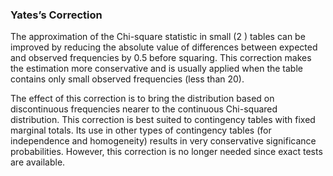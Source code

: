 
### Yates's Correction

The approximation of the Chi-square statistic in small \(2 \times 2\) tables can be improved by reducing the absolute value of differences between expected and observed frequencies by 0.5 before squaring. This correction makes the estimation more conservative and is usually applied when the table contains only small observed frequencies (less than 20).

The effect of this correction is to bring the distribution based on discontinuous frequencies nearer to the continuous Chi-squared distribution. This correction is best suited to contingency tables with fixed marginal totals. Its use in other types of contingency tables (for independence and homogeneity) results in very conservative significance probabilities. However, this correction is no longer needed since exact tests are available.
